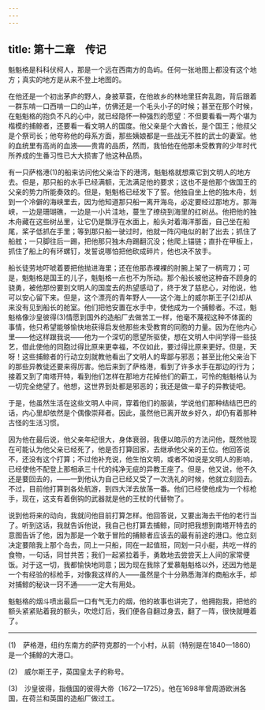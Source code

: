 ```yaml
---
---
---
```

title: 第十二章　传记
---






魁魁格是科科伏柯人，那是一个远在西南方的岛屿。任何一张地图上都没有这个地方；真实的地方是从来不登上地图的。

在他还是一个初出茅庐的野人，身披草蓑，在他故乡的林地里狂奔乱跑，背后跟着一群东啃一口西啃一口的山羊，仿佛还是一个毛头小子的时候；甚至在那个时候，在魁魁格的抱负不凡的心中，就已经隐怀一种强烈的愿望：不但要看看一两个堪为楷模的捕鲸者，还要看一看文明人的国度。他父亲是个大酋长，是个国王；他叔父是个祭司长；他夸称他的母系方面，那些姨娘都是一些战无不胜的武士的妻室。他的血统里有高尚的血液——贵胄的品质，然而，我怕他在他那未受教育的少年时代所养成的生番习性已大大损害了他这种品质。

有一只萨格港(1)的船来访问他父亲治下的港湾，魁魁格就想乘它到文明人的地方去。但是，那只船的水手已经满额，无法满足他的要求；这也不是他那个做国王的父亲的势力所能奏效的。但是，魁魁格已经发下了誓。他独自坐上他的独木舟，划到一个冷僻的海峡里去，因为他知道那只船一离开海岛，必定要经过那地方。那海峡，一边是珊瑚礁，一边是一小片洼地，蔓生了缭绕到海里的红树丛。他把他的独木舟藏在这些树丛里，让它仍是飘浮在水面上，船头对着海洋那面，自己坐在船尾，桨子低抓在手里；等到那只船一驶过时，他就一阵闪电似的射了出去；抓住了船舷；一只脚往后一踢，把他那只独木舟踢翻沉没；他爬上锚链；直扑在甲板上，抓住了船上的有环螺钉，发誓说哪怕把他砍成碎片，他也决不放手。

船长徒劳地吓唬着要把他抛进海里；还在他那赤裸裸的肘腕上架了一柄弯刀；可是，魁魁格是国王的儿子，魁魁格一点也不为所动。那个船长被他这种奋不顾身的骁勇，被他那份要到文明人的国度去的热望感动了，终于发了慈悲心，对他说，他可以安心留下来。但是，这个漂亮的青年野人——这个海上的威尔斯王子(2)却从来没有见到船长的舱室。他们把他安置在水手中，使他成为一个捕鲸者。不过，魁魁格像沙皇彼得(3)情愿到国外的造船厂去做苦工一样，他毫不蔑视这种不体面的事情，他只希望能够愉快地获得启发他那些未受教育的同胞的力量。因为在他内心里——他这样跟我说——他为一个深切的愿望所驱使，想在文明人中间学得一些技艺，借此使他的同胞过得比原来更幸福，不仅如此，要过得比原来更好。但是，天呀！这些捕鲸者的行动立刻就教他看出了文明人的卑鄙与邪恶；甚至比他父亲治下的那些异教徒还要来得厉害。他后来到了萨格港，看到了许多水手在那边的行为；接着又到了南塔开特，看到他们怎样在那地方花掉他们的薪工，可怜的魁魁格认为一切完全绝望了。他想，这世界到处都是邪恶的；我还是做一辈子的异教徒吧。

于是，他虽然生活在这些文明人中间，穿着他们的服装，学说他们那种结结巴巴的话，内心里却依然是个偶像崇拜者。因此，虽然他已离开故乡好久，却仍有着那种古怪的生活习惯。

因为他在最后说，他父亲年纪很大，身体衰弱，我便以暗示的方法问他，既然他现在可能认为他父亲已经死了，他是否打算回家，去继承他父亲的王位。他回答说不，还没有这个打算；不过他补充说，他生怕文明，或者不如说是文明人的影响，已经使他不配登上那相承三十代的纯净无疵的异教王座了。但是，他又说，他不久还是要回去的，——一到他认为自己已经又受了一次洗礼的时候，他就立刻回去。不过，目前他打算到各处航游，到四大洋去放荡一番。他们已经使他成为一个标枪手，现在，这支有着倒钩的武器就是他的王杖的代替物了。

说到他将来的动向，我就问他目前打算怎样。他回答说，又要出海去干他的老行当了。听到这话，我就告诉他说，我自己也打算去捕鲸，同时把我想到南塔开特去的意图告诉了他，因为那是一个敢于冒险的捕鲸者应该去的最有前途的港口。他立刻决定要陪我上那个岛去，同上一只船，同在一起值班，同划一只小艇，共吃一样的食物，一句话，同甘共苦；我们一起紧拉着手，勇敢地去尝尝天上人间的家常便饭。对于这一切，我都愉快地同意；因为现在我除了爱慕魁魁格以外，还因为他是一个有经验的标枪手，对像我这样的人——虽然是个十分熟悉海洋的商船水手，却对捕鲸的秘诀一窍不通——一定大有用处。



魁魁格的烟斗喷出最后一口有气无力的烟，他的故事也讲完了，他拥抱我，把他的额头紧紧贴着我的额头，吹熄灯后，我们便各自翻过身去，翻了一阵，很快就睡着了。





* * *



(1)　萨格港，纽约东南方的萨符克郡的一个小村，从前（特别是在1840—1860）是一个捕鲸的大港口。

(2)　威尔斯王子，英国皇太子的称号。

(3)　沙皇彼得，指俄国的彼得大帝（1672—1725）。他在1698年曾周游欧洲各国，在荷兰和英国的造船厂做过工。
